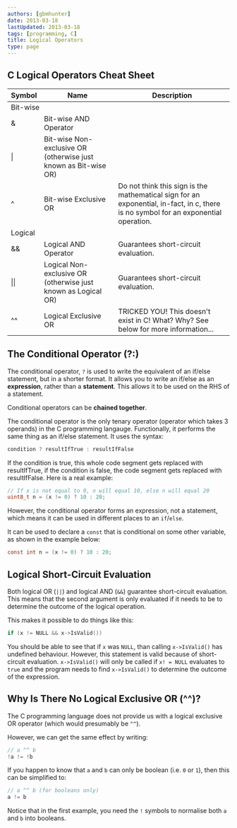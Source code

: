 ```yaml
---
authors: [gbmhunter]
date: 2013-03-18
lastUpdated: 2013-03-18
tags: [programming, C]
title: Logical Operators
type: page
---
```


## C Logical Operators Cheat Sheet

<table>
  <thead>
    <tr>
      <th>Symbol</th>
      <th>Name</th>
      <th>Description</th>
    </tr>
  </thead>
  <tbody>
    <tr>
      <td colspan="3">Bit-wise</td>
    </tr>
    <tr>
      <td>&amp;</td>
      <td>Bit-wise AND Operator</td>
      <td></td>
    </tr>
    <tr>
      <td>|</td>
      <td>Bit-wise Non-exclusive OR (otherwise just known as Bit-wise OR)</td>
      <td></td>
    </tr>
    <tr>
      <td>^</td>
      <td>Bit-wise Exclusive OR</td>
      <td>Do not think this sign is the mathematical sign for an exponential, in-fact, in c, there is no symbol for an exponential operation.</td>
    </tr>
    <tr>
      <td colspan="3">Logical</td>
    </tr>
    <tr>
      <td>&amp;&amp;</td>
      <td>Logical AND Operator</td>
      <td>Guarantees short-circuit evaluation.</td>
    </tr>
    <tr>
      <td>||</td>
      <td>Logical Non-exclusive OR (otherwise just known as Logical OR)</td>
      <td>Guarantees short-circuit evaluation.</td>
    </tr>
    <tr>
      <td>^^</td>
      <td>Logical Exclusive OR</td>
      <td>TRICKED YOU! This doesn't exist in C! What? Why? See below for more information...</td>
    </tr>
  </tbody>
</table>

## The Conditional Operator (?:)

The conditional operator, `?` is used to write the equivalent of an if/else statement, but in a shorter format. It allows you to write an if/else as an **expression**, rather than a **statement**. This allows it to be used on the RHS of a statement.

Conditional operators can be **chained together**.

The conditional operator is the only tenary operator (operator which takes 3 operands) in the C programming langauge. Functionally, it performs the same thing as an if/else statement. It uses the syntax:

```c    
condition ? resultIfTrue : resultIfFalse
```

If the condition is true, this whole code segment gets replaced with resultIfTrue, if the condition is false, the code segment gets replaced with resultIfFalse. Here is a real example:

```c    
// If x is not equal to 0, n will equal 10, else n will equal 20
uint8_t n = (x != 0) ? 10 : 20;
```

However, the conditional operator forms an expression, not a statement, which means it can be used in different places to an `if`/`else`.

It can be used to declare a `const` that is conditional on some other variable, as shown in the example below:

```c   
const int n = (x != 0) ? 10 : 20;
```

## Logical Short-Circuit Evaluation

Both logical OR (`||`) and logical AND (`&&`) guarantee short-circuit evaluation. This means that the second argument is only evaluated if it needs to be to determine the outcome of the logical operation.

This makes it possible to do things like this:

```c    
if (x != NULL && x->IsValid())
```

You should be able to see that if `x` was `NULL`, than calling `x->IsValid()` has undefined behaviour. However, this statement is valid because of short-circuit evaluation. `x->IsValid()` will only be called if `x! = NULL` evaluates to `true` and the program needs to find `x->IsValid()` to determine the outcome of the expression.

## Why Is There No Logical Exclusive OR (^^)?

The C programming language does not provide us with a logical exclusive OR operator (which would presumably be `^^`).

However, we can get the same effect by writing:

```c    
// a ^^ b
!a != !b
```

If you happen to know that `a` and `b` can only be boolean (i.e. `0` or `1`), then this can be simplified to:

```c    
// a ^^ b (for booleans only)
a != b
```

Notice that in the first example, you need the `!` symbols to normalise both `a` and `b` into booleans.
